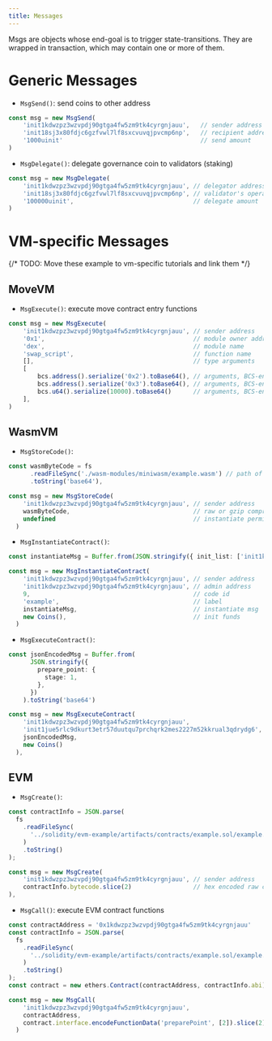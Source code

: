 ```yaml
---
title: Messages
---
```


Msgs are objects whose end-goal is to trigger state-transitions. They are wrapped in transaction, which may contain one or more of them.


# Generic Messages

- `MsgSend()`: send coins to other address
```typescript
const msg = new MsgSend(
    'init1kdwzpz3wzvpdj90gtga4fw5zm9tk4cyrgnjauu',   // sender address
    'init18sj3x80fdjc6gzfvwl7lf8sxcvuvqjpvcmp6np',   // recipient address
    '1000uinit'                                      // send amount
)
```

- `MsgDelegate()`: delegate governance coin to validators (staking)
```typescript
const msg = new MsgDelegate(
    'init1kdwzpz3wzvpdj90gtga4fw5zm9tk4cyrgnjauu', // delegator address
    'init18sj3x80fdjc6gzfvwl7lf8sxcvuvqjpvcmp6np', // validator's operator addres
    '100000uinit',                                 // delegate amount
)
```

# VM-specific Messages

{/* TODO: Move these example to vm-specific tutorials and link them */}

## MoveVM
- `MsgExecute()`: execute move contract entry functions

```typescript
const msg = new MsgExecute(
    'init1kdwzpz3wzvpdj90gtga4fw5zm9tk4cyrgnjauu', // sender address
    '0x1',                                         // module owner address
    'dex',                                         // module name
    'swap_script',                                 // function name
    [],                                            // type arguments
    [
        bcs.address().serialize('0x2').toBase64(), // arguments, BCS-encoded
        bcs.address().serialize('0x3').toBase64(), // arguments, BCS-encoded
        bcs.u64().serialize(10000).toBase64()      // arguments, BCS-encoded
    ], 
)
```

## WasmVM
- `MsgStoreCode()`:
```typescript
const wasmByteCode = fs
      .readFileSync('./wasm-modules/miniwasm/example.wasm') // path of wasm file
      .toString('base64'),

const msg = new MsgStoreCode(
    'init1kdwzpz3wzvpdj90gtga4fw5zm9tk4cyrgnjauu', // sender address
    wasmByteCode,                                  // raw or gzip compressed wasm bytecode
    undefined                                      // instantiate permission (optional)
  )
```

- `MsgInstantiateContract()`:
```typescript
const instantiateMsg = Buffer.from(JSON.stringify({ init_list: ['init1kdwzpz3wzvpdj90gtga4fw5zm9tk4cyrgnjauu'] })).toString('base64')

const msg = new MsgInstantiateContract(
    'init1kdwzpz3wzvpdj90gtga4fw5zm9tk4cyrgnjauu', // sender address
    'init1kdwzpz3wzvpdj90gtga4fw5zm9tk4cyrgnjauu', // admin address
    9,                                             // code id
    'example',                                     // label
    instantiateMsg,                                // instantiate msg
    new Coins(),                                   // init funds
  )
```

- `MsgExecuteContract()`:
```typescript
const jsonEncodedMsg = Buffer.from(
      JSON.stringify({
        prepare_point: {
          stage: 1,
        },
      })
    ).toString('base64')

const msg = new MsgExecuteContract(
    'init1kdwzpz3wzvpdj90gtga4fw5zm9tk4cyrgnjauu',                     // sender address
    'init1jue5rlc9dkurt3etr57duutqu7prchqrk2mes2227m52kkrual3qdrydg6', // contract address
    jsonEncodedMsg,                                                    // json encoded input msg
    new Coins()                                                        // coins transferred to the contract on execution
  ),
```

## EVM
- `MsgCreate()`:
```typescript
const contractInfo = JSON.parse(
  fs
    .readFileSync(
      '../solidity/evm-example/artifacts/contracts/example.sol/example.json' // path of build response
    )
    .toString()
);

const msg = new MsgCreate(
    'init1kdwzpz3wzvpdj90gtga4fw5zm9tk4cyrgnjauu', // sender address
    contractInfo.bytecode.slice(2)                 // hex encoded raw contract bytes code
),
```

- `MsgCall()`: execute EVM contract functions
```typescript
const contractAddress = '0x1kdwzpz3wzvpdj90gtga4fw5zm9tk4cyrgnjauu'
const contractInfo = JSON.parse(
  fs
    .readFileSync(
      '../solidity/evm-example/artifacts/contracts/example.sol/example.json' // path of build response
    )
    .toString()
);
const contract = new ethers.Contract(contractAddress, contractInfo.abi)

const msg = new MsgCall(
    'init1kdwzpz3wzvpdj90gtga4fw5zm9tk4cyrgnjauu',                      // sender address
    contractAddress,                                                    // contract address
    contract.interface.encodeFunctionData('preparePoint', [2]).slice(2) // hex encoded execution input bytes
  )
```